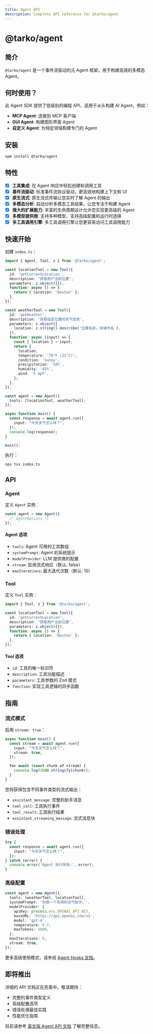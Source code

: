 ```yaml
---
title: Agent API
description: Complete API reference for @tarko/agent
---
```


# @tarko/agent

## 简介

`@tarko/agent` 是一个事件流驱动的元 Agent 框架，用于构建高效的多模态 Agent。

## 何时使用？

此 Agent SDK 提供了低级别的编程 API，适用于从头构建 AI Agent，例如：

- **MCP Agent**: 连接到 MCP 客户端
- **GUI Agent**: 构建图形界面 Agent
- **自定义 Agent**: 为特定领域构建专门的 Agent

## 安装

```bash
npm install @tarko/agent
```

## 特性

- [x] **工具集成**: 在 Agent 响应中轻松创建和调用工具
- [x] **事件流驱动**: 标准事件流协议驱动，更高效地构建上下文和 UI
- [x] **原生流式**: 原生流式传输让您实时了解 Agent 的输出
- [x] **多模态分析**: 自动分析多模态工具结果，让您专注于构建 Agent
- [x] **强大的扩展能力**: 丰富的生命周期设计允许您实现更高级的 Agent
- [x] **多模型提供商**: 支持多种模型，支持高级配置和运行时选择
- [x] **多工具调用引擎**: 多工具调用引擎让您更容易访问工具调用能力

## 快速开始

创建 `index.ts`：

```ts
import { Agent, Tool, z } from '@tarko/agent';

const locationTool = new Tool({
  id: 'getCurrentLocation',
  description: "获取用户当前位置",
  parameters: z.object({}),
  function: async () => {
    return { location: 'Boston' };
  },
});

const weatherTool = new Tool({
  id: 'getWeather',
  description: '获取指定位置的天气信息',
  parameters: z.object({
    location: z.string().describe('位置名称，如城市名'),
  }),
  function: async (input) => {
    const { location } = input;
    return {
      location,
      temperature: '70°F (21°C)',
      condition: 'Sunny',
      precipitation: '10%',
      humidity: '45%',
      wind: '5 mph',
    };
  },
});

const agent = new Agent({
  tools: [locationTool, weatherTool],
});

async function main() {
  const response = await agent.run({
    input: "今天天气怎么样？",
  });
  console.log(response);
}

main();
```

执行：

```bash
npx tsx index.ts
```

## API

### Agent

定义 `Agent` 实例：

```ts
const agent = new Agent({
  /* AgentOptions */
});
```

#### Agent 选项

- `tools`: Agent 可用的工具数组
- `systemPrompt`: Agent 的系统提示
- `modelProvider`: LLM 提供商的配置
- `stream`: 启用流式响应（默认: false）
- `maxIterations`: 最大迭代次数（默认: 10）

### Tool

定义 `Tool` 实例：

```ts
import { Tool, z } from '@tarko/agent';

const locationTool = new Tool({
  id: 'getCurrentLocation',
  description: "获取用户当前位置",
  parameters: z.object({}),
  function: async () => {
    return { location: 'Boston' };
  },
});
```

#### Tool 选项

- `id`: 工具的唯一标识符
- `description`: 工具功能描述
- `parameters`: 工具参数的 Zod 模式
- `function`: 实现工具逻辑的异步函数

## 指南

### 流式模式

启用 `stream: true`：

```ts
async function main() {
  const stream = await agent.run({
    input: "今天天气怎么样？",
    stream: true,
  });

  for await (const chunk of stream) {
    console.log(JSON.stringify(chunk));
  }
}
```

您将获得包含不同事件类型的流式输出：

- `assistant_message`: 完整的助手消息
- `tool_call`: 工具执行事件
- `tool_result`: 工具执行结果
- `assistant_streaming_message`: 流式消息块

### 错误处理

```ts
try {
  const response = await agent.run({
    input: "今天天气怎么样？",
  });
} catch (error) {
  console.error('Agent 执行失败:', error);
}
```

### 高级配置

```ts
const agent = new Agent({
  tools: [weatherTool, locationTool],
  systemPrompt: '你是一个有用的天气助手。',
  modelProvider: {
    apiKey: process.env.OPENAI_API_KEY,
    baseURL: 'https://api.openai.com/v1',
    model: 'gpt-4',
    temperature: 0.7,
    maxTokens: 1000,
  },
  maxIterations: 5,
  stream: true,
});
```

更多高级使用模式，请参阅 [Agent Hooks 文档](/api/hooks)。

## 即将推出

详细的 API 文档正在完善中，敬请期待：

- 完整的事件类型定义
- 高级配置选项
- 错误处理最佳实践
- 性能优化指南

目前请参考 [英文版 Agent API 文档](/api/agent) 了解完整信息。
